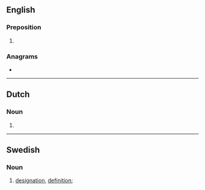{{also|bet|BET|Bet|bèt}}
==English==

===Preposition===
{{en-prep}}

# {{abbreviation of|between|lang=en}}

===Anagrams===
* {{anagrams|en|a=bet|BTE|TEB}}

----

==Dutch==

===Noun===
{{head|nl|noun}}

# {{abbreviation of|lang=nl|[[betekenis]]}}

----

==Swedish==

===Noun===
{{head|sv|noun}}

# {{lb|sv|lexicography}} [[designation]], [[definition]]; {{abbreviation of|beteckning|lang=sv}}